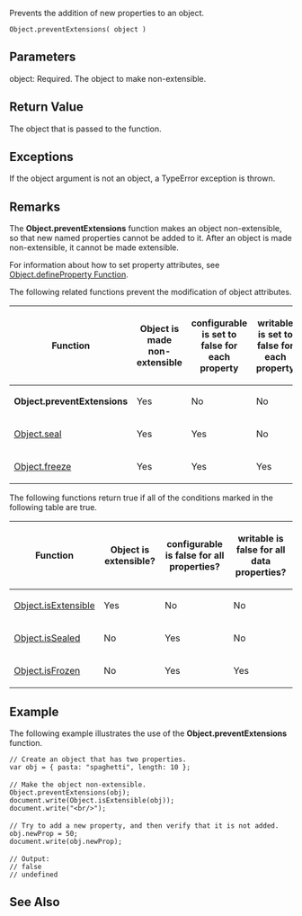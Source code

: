 Prevents the addition of new properties to an object.

 Object.preventExtensions( object )

==Parameters==
; object: Required. The object to make non-extensible.

==Return Value==
The object that is passed to the function.


==Exceptions==
If the object argument is not an object, a TypeError exception is thrown.


==Remarks==
The '''Object.preventExtensions''' function makes an object non-extensible, so that new named properties cannot be added to it. After an object is made non-extensible, it cannot be made extensible.

For information about how to set property attributes, see [[javascript/Object/defineProperty|Object.defineProperty Function]].

The following related functions prevent the modification of object attributes.

{| class='wikitable'
|-
! Function
! Object is made non-extensible
! configurable is set to false for each property
! writable is set to false for each property
|-
| '''Object.preventExtensions'''
| Yes
| No
| No
|-
| [[javascript/Object/seal|Object.seal]]
| Yes
| Yes
| No
|-
| [[javascript/Object/freeze|Object.freeze]]
| Yes
| Yes
| Yes
|}
The following functions return true if all of the conditions marked in the following table are true.

{| class='wikitable'
|-
! Function
! Object is extensible?
! configurable is false for all properties?
! writable is false for all data properties?
|-
| [[javascript/Object/isExtensible|Object.isExtensible]]
| Yes
| No
| No
|-
| [[javascript/Object/isSealed|Object.isSealed]]
| No
| Yes
| No
|-
| [[javascript/Object/isFrozen|Object.isFrozen]]
| No
| Yes
| Yes
|}

==Example==
The following example illustrates the use of the '''Object.preventExtensions''' function.

 // Create an object that has two properties.
 var obj = { pasta: "spaghetti", length: 10 };
 
 // Make the object non-extensible.
 Object.preventExtensions(obj);
 document.write(Object.isExtensible(obj));
 document.write("&lt;br/&gt;");
 
 // Try to add a new property, and then verify that it is not added.
 obj.newProp = 50;
 document.write(obj.newProp);
 
 // Output:
 // false
 // undefined

==See Also==

              

              

              

              

              

